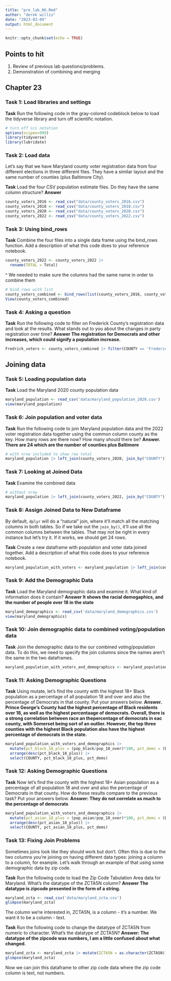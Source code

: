 ```yaml
---
title: "pre_lab_06.Rmd"
author: "derek willis"
date: "2023-03-09"
output: html_document
---
```


```r
knitr::opts_chunk$set(echo = TRUE)
```

## Points to hit

1.  Review of previous lab questions/problems.
2.  Demonstration of combining and merging

## Chapter 23

### Task 1: Load libraries and settings

**Task** Run the following code in the gray-colored codeblock below to load the tidyverse library and turn off scientific notation.

```r
# turn off sci notation
options(scipen=999)
library(tidyverse)
library(lubridate)
```

### Task 2: Load data

Let's say that we have Maryland county voter registration data from four different elections in three different files. They have a similar layout and the same number of counties (plus Baltimore City).

**Task** Load the four CSV population estimate files. Do they have the same column structure? **Answer**

```r
county_voters_2016 <- read_csv("data/county_voters_2016.csv")
county_voters_2018 <- read_csv("data/county_voters_2018.csv")
county_voters_2020 <- read_csv("data/county_voters_2020.csv")
county_voters_2022 <- read_csv("data/county_voters_2022.csv")
```

### Task 3: Using bind_rows

**Task** Combine the four files into a single data frame using the bind_rows function. Add a description of what this code does to your reference notebook.

```r
county_voters_2022 <- county_voters_2022 |>
  rename(TOTAL = Total)
```

\^ We needed to make sure the columns had the same name in order to combine them

```r
# bind_rows with list
county_voters_combined <- bind_rows(list(county_voters_2016, county_voters_2018, county_voters_2020, county_voters_2022))
View(county_voters_combined)
```

### Task 4: Asking a question

**Task** Run the following code to filter on Frederick County's registration data and look at the results. What stands out to you about the changes in party registration over time? **Answer The registration for Democrats and other increases, which could signify a population increase.**

```r
Fredrick_voters <- county_voters_combined |> filter(COUNTY == 'Frederick')
```

## Joining data

### Task 5: Loading population data

**Task** Load the Maryland 2020 county population data

```r
maryland_population <- read_csv('data/maryland_population_2020.csv')
view(maryland_population)
```

### Task 6: Join population and voter data

**Task** Run the following code to join Maryland population data and the 2022 voter registration data together using the common column county as the key. How many rows are there now? How many *should* there be? **Answer. There are 24 which are the number of counties plus Baltimore**

```r
# with nrow included to show row total
maryland_population |> left_join(county_voters_2020, join_by("COUNTY")) |> nrow()
```

### Task 7: Looking at Joined Data

**Task** Examine the combined data

```r
# without nrow
maryland_population |> left_join(county_voters_2022, join_by("COUNTY"))
```

### Task 8: Assign Joined Data to New Dataframe

By default, `dplyr` will do a "natural" join, where it'll match all the matching columns in both tables. So if we take out the `join_by()`, it'll use all the common columns between the tables. That may not be right in every instance but let's try it. If it works, we should get 24 rows.

**Task** Create a new dataframe with population and voter data joined together. Add a description of what this code does to your reference notebook.

```r
maryland_population_with_voters <- maryland_population |> left_join(county_voters_2022)
```

### Task 9: Add the Demographic Data

**Task** Load the Maryland demographic data and examine it. What kind of information does it contain? **Answer It shows the racial demogaphics, and the number of people over 18 in the state**

```r
maryland_demographics <- read_csv('data/maryland_demographics.csv')
view(maryland_demographics)
```

### Task 10: Join demographic data to combined voting/population data

**Task** Join the demographic data to the our combined voting/population data. To do this, we need to specify the join columns since the names aren't the same in the two dataframes.

```r
maryland_population_with_voters_and_demographics <- maryland_population_with_voters |> left_join(maryland_demographics, join_by(COUNTY == NAME))
```

### Task 11: Asking Demographic Questions

**Task** Using mutate, let's find the county with the highest 18+ Black population as a percentage of all population 18 and over and also the percentage of Democrats in that county. Put your answers below. **Answer. Prince George's County had the highest percentage of Black residents over 18, as well as the highest percentaage of democrats. Overall, there is a strong correlation between race an thepercentage of democrats in eac county, with Somerset being sort of an outlier. However, the top three counties with the highest Black population also have the highest percentage of democrats in the state.**

```r
maryland_population_with_voters_and_demographics |>
  mutate(pct_black_18_plus = (pop_black/pop_18_over)*100, pct_dems = (DEM/TOTAL)*100) |> 
  arrange(desc(pct_black_18_plus)) |> 
  select(COUNTY, pct_black_18_plus, pct_dems)
```

### Task 12: Asking Demographic Questions

**Task** Now let's find the county with the highest 18+ Asian population as a percentage of all population 18 and over and also the percentage of Democrats in that county. How do these results compare to the previous task? Put your answers below. **Answer: They do not correlate as much to the percentage of democrats**

```r
maryland_population_with_voters_and_demographics |>
  mutate(pct_asian_18_plus = (pop_asian/pop_18_over)*100, pct_dems = (DEM/TOTAL)*100) |> 
  arrange(desc(pct_asian_18_plus)) |> 
  select(COUNTY, pct_asian_18_plus, pct_dems)
```

### Task 13: Fixing Join Problems

Sometimes joins look like they should work but don't. Often this is due to the two columns you're joining on having different data types: joining a <chr> column to a <dbl> column, for example. Let's walk through an example of that using some demographic data by zip code.

**Task** Run the following code to load the Zip Code Tabulation Area data for Maryland. What's the datatype of the ZCTA5N column? **Answer The datatype is zipcode presented in the form of a string.**

```r
maryland_zcta <- read_csv('data/maryland_zcta.csv')
glimpse(maryland_zcta)
```

The column we're interested in, ZCTA5N, is a <dbl> column - it's a number. We want it to be a <chr> column - text.

**Task** Run the following code to change the datatype of ZCTA5N from numeric to character. What's the datatype of ZCTA5N? **Answer: The datatype of the zipcode was numbers, I am a little confused about what changed.**

```r
maryland_zcta <- maryland_zcta |> mutate(ZCTA5N = as.character(ZCTA5N))
glimpse(maryland_zcta)
```

Now we can join this dataframe to other zip code data where the zip code column is text, not numbers.
